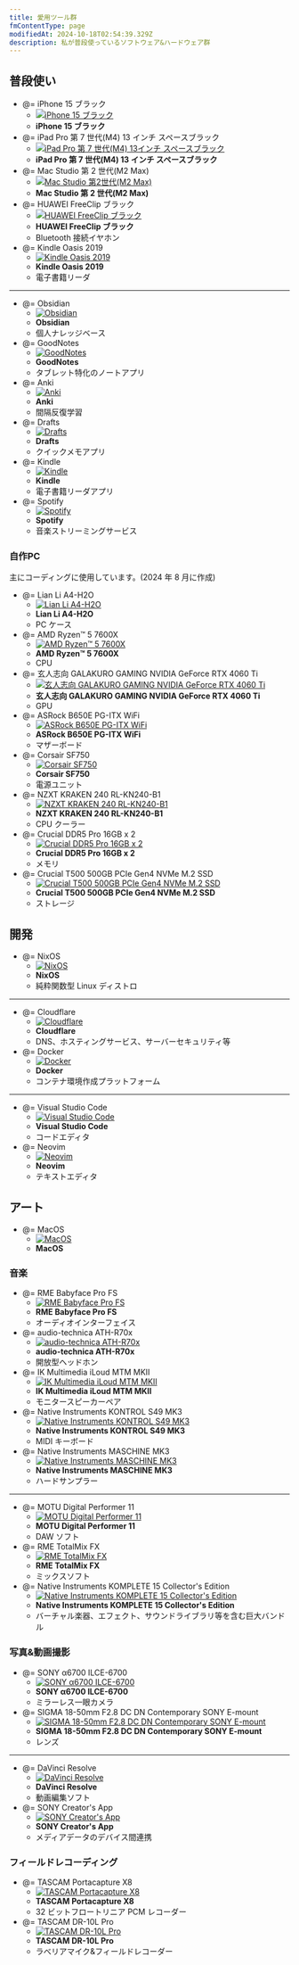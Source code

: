 ```yaml
---
title: 愛用ツール群
fmContentType: page
modifiedAt: 2024-10-18T02:54:39.329Z
description: 私が普段使っているソフトウェア&ハードウェア群
---
```


## 普段使い

- @= iPhone 15 ブラック
  - [![iPhone 15 ブラック](../../../assets/images/iphone-15-black.webp)](https://www.apple.com/jp/shop/buy-iphone/iphone-15)
  - **iPhone 15 ブラック**
- @= iPad Pro 第 7 世代(M4) 13 インチ スペースブラック
  - [![iPad Pro 第 7 世代(M4) 13インチ スペースブラック](../../../assets/images/ipad-pro-13inch-spaceblack.webp)](https://www.apple.com/jp/ipad-pro/)
  - **iPad Pro 第 7 世代(M4) 13 インチ スペースブラック**
- @= Mac Studio 第 2 世代(M2 Max)
  - [![Mac Studio 第2世代(M2 Max)](../../../assets/images/mac-studio-m2.webp)](https://www.apple.com/jp/mac-studio/)
  - **Mac Studio 第 2 世代(M2 Max)**
- @= HUAWEI FreeClip ブラック
  - [![ HUAWEI FreeClip ブラック ](../../../assets/images/huawei-freeclip.webp)](https://consumer.huawei.com/jp/audio/freeclip/)
  - **HUAWEI FreeClip ブラック**
  - Bluetooth 接続イヤホン
- @= Kindle Oasis 2019
  - [![ Kindle Oasis 2019 ](../../../assets/images/kindle-oasis-2019.avif)](https://www.amazon.co.jp/Kindle-Oasis-%E8%89%B2%E8%AA%BF%E8%AA%BF%E7%AF%80%E3%83%A9%E3%82%A4%E3%83%88%E6%90%AD%E8%BC%89-Wi-Fi-8GB-%E5%BA%83%E5%91%8A%E3%81%A4%E3%81%8D-%E9%9B%BB%E5%AD%90%E6%9B%B8%E7%B1%8D%E3%83%AA%E3%83%BC%E3%83%80%E3%83%BC/dp/B07L5GH2YP)
  - **Kindle Oasis 2019**
  - 電子書籍リーダ
---
- @= Obsidian
  - [![ Obsidian ](../../../assets/images/obsidian-icon.png)](https://obsidian.md/)
  - **Obsidian**
  - 個人ナレッジベース
- @= GoodNotes
  - [![ GoodNotes ](../../../assets/images/goodnotes-icon.webp)](https://www.goodnotes.com/)
  - **GoodNotes**
  - タブレット特化のノートアプリ
- @= Anki
  - [![ Anki ](../../../assets/images/anki-icon.webp)](https://apps.ankiweb.net/)
  - **Anki**
  - 間隔反復学習
- @= Drafts
  - [![ Drafts ](../../../assets/images/drafts-icon.webp)](https://getdrafts.com/)
  - **Drafts**
  - クイックメモアプリ
- @= Kindle
  - [![ Kindle ](../../../assets/images/kindle-icon.webp)](https://www.amazon.co.jp/gp/browse.html?node=26197586051&ref=kcp_fd_hz)
  - **Kindle**
  - 電子書籍リーダアプリ
- @= Spotify
  - [![ Spotify ](../../../assets/images/spotify-icon.png)](https://open.spotify.com/intl-ja)
  - **Spotify**
  - 音楽ストリーミングサービス

### 自作PC

主にコーディングに使用しています。(2024 年 8 月に作成)

- @= Lian Li A4-H2O
  - [![ Lian Li A4-H2O ](../../../assets/images/lian-li-a4-h2o.webp)](https://lian-li.com/ja/product/a4h2o/?cn-reloaded=1)
  - **Lian Li A4-H2O**
  - PC ケース
- @= AMD Ryzen™ 5 7600X
  - [![AMD Ryzen™ 5 7600X](../../../assets/images/amd-ryzen-5-7600x.webp)](https://www.amd.com/ja/products/processors/desktops/ryzen/7000-series/amd-ryzen-5-7600x.html)
  - **AMD Ryzen™ 5 7600X**
  - CPU
- @= 玄人志向 GALAKURO GAMING NVIDIA GeForce RTX 4060 Ti
  - [![玄人志向 GALAKURO GAMING NVIDIA GeForce RTX 4060 Ti](../../../assets/images/garakuro-geforce-rtx-4060ti.webp)](https://www.kuroutoshikou.com/product/detail/gg-rtx4060ti-e8gb-oc-df.html)
  - **玄人志向 GALAKURO GAMING NVIDIA GeForce RTX 4060 Ti**
  - GPU
- @= ASRock B650E PG-ITX WiFi
  - [![ ASRock B650E PG-ITX WiFi ](../../../assets/images/asrock-b650e-pg-itx-wifi.webp)](https://pg.asrock.com/mb/AMD/B650E%20PG-ITX%20WiFi/index.jp.asp)
  - **ASRock B650E PG-ITX WiFi**
  - マザーボード
- @= Corsair SF750
  - [![ Corsair SF750 ](../../../assets/images/corsair-sf750.avif)](https://www.corsair.com/jp/ja/p/psu/cp-9020186-jp/sf-series-sf750-750-watt-80-plus-platinum-certified-high-performance-sfx-psu-jp-cp-9020186-jp)
  - **Corsair SF750**
  - 電源ユニット
- @= NZXT KRAKEN 240 RL-KN240-B1
  - [![ NZXT KRAKEN 240 RL-KN240-B1 ](../../../assets/images/nzxt-kraken-240-black.avif)](https://nzxt.com/ja-JP/product/kraken-240?srsltid=AfmBOopWj0u4VDZ-WDFUF2_38M1i4Y2lJg-uSpQWCu26ZnBwNo-pvUx3)
  - **NZXT KRAKEN 240 RL-KN240-B1**
  - CPU クーラー
- @= Crucial DDR5 Pro 16GB x 2
  - [![ Crucial DDR5 Pro 16GB x 2](../../../assets/images/crucial-ddr5-pro.webp)](https://www.crucial.com/memory/ddr5/cp2k16g56c46u5)
  - **Crucial DDR5 Pro 16GB x 2**
  - メモリ
- @= Crucial T500 500GB PCIe Gen4 NVMe M.2 SSD
  - [![ Crucial T500 500GB PCIe Gen4 NVMe M.2 SSD](../../../assets/images/crucial-t500-ssd.webp)](https://www.crucial.jp/ssd/t500/ct500t500ssd8/)
  - **Crucial T500 500GB PCIe Gen4 NVMe M.2 SSD**
  - ストレージ

## 開発

- @= NixOS
  - [![ NixOS ](../../../assets/images/nixos-icon.webp)](https://nixos.org/)
  - **NixOS**
  - 純粋関数型 Linux ディストロ
---
- @= Cloudflare
  - [![ Cloudflare ](../../../assets/images/cloudflare-logo.webp)](https://www.cloudflare.com/ja-jp/lp/ppc/overview-x/)
  - **Cloudflare**
  - DNS、ホスティングサービス、サーバーセキュリティ等
- @= Docker
  - [![ Docker ](../../../assets/images/docker-logo-blue.webp)](https://www.docker.com/)
  - **Docker**
  - コンテナ環境作成プラットフォーム
---
- @= Visual Studio Code
  - [![ Visual Studio Code ](../../../assets/images/vscode-icon.webp)](https://code.visualstudio.com/)
  - **Visual Studio Code**
  - コードエディタ
- @= Neovim
  - [![ Neovim ](../../../assets/images/neovim-icon.webp)](https://neovim.io/)
  - **Neovim**
  - テキストエディタ

## アート

- @= MacOS
  - [![ MacOS ](../../../assets/images/macos.png)](https://www.apple.com/macos/sonoma/)
  - **MacOS**

### 音楽

- @= RME Babyface Pro FS
  - [![RME Babyface Pro FS](../../../assets/images/rme-babyface-pro-fs.webp)](https://synthax.jp/babyface-pro-fs.html)
  - **RME Babyface Pro FS**
  - オーディオインターフェイス
- @= audio-technica ATH-R70x
  - [![audio-technica ATH-R70x](../../../assets/images/audio-technica-ath-r70x.webp)](https://www.audio-technica.co.jp/product/ATH-R70x?srsltid=AfmBOorXxQEzMYddDoDzfjSaT2bvyxwxa9GGJ8_6uAUcM46nGRhKQLoV)
  - **audio-technica ATH-R70x**
  - 開放型ヘッドホン
- @= IK Multimedia iLoud MTM MKII
  - [![IK Multimedia iLoud MTM MKII](../../../assets/images/ik-multimedia-iloud-mtm-mkii.avif)](https://hookup.co.jp/products/ik-multimedia/iloud-mtm-mkii)
  - **IK Multimedia iLoud MTM MKII**
  - モニタースピーカーペア
- @= Native Instruments KONTROL S49 MK3
  - [![Native Instruments KONTROL S49 MK3](../../../assets/images/ni-kontrol-s49-mk3.avif)](https://www.native-instruments.com/jp/products/komplete/keyboards/kontrol-s49-s61-s88/?srsltid=AfmBOorn6uQIXlI_YanmNHKSwWa9FbmDOrIySmQBX-PuKlxS-4nnjPPs)
  - **Native Instruments KONTROL S49 MK3**
  - MIDI キーボード
- @= Native Instruments MASCHINE MK3
  - [![Native Instruments MASCHINE MK3](../../../assets/images/ni-maschine-mk3.webp)](https://www.native-instruments.com/jp/products/maschine/production-systems/maschine/whats-new-in-mk3/?srsltid=AfmBOoryQwBPYY3OzXm82Xx0pn7dpBM4fhF3EAXXc-VrDTiUmsHIWUnG)
  - **Native Instruments MASCHINE MK3**
  - ハードサンプラー
---
- @= MOTU Digital Performer 11
  - [![ MOTU Digital Performer 11 ](../../../assets/images/motu-digital-performer-11.webp)](https://h-resolution.com/product/digital-performer/)
  - **MOTU Digital Performer 11**
  - DAW ソフト
- @= RME TotalMix FX
  - [![ RME TotalMix FX ](../../../assets/images/totalmix-fx.webp)](https://rme-audio.de/totalmix-fx.html)
  - **RME TotalMix FX**
  - ミックスソフト
- @= Native Instruments KOMPLETE 15 Collector's Edition
  - [![Native Instruments KOMPLETE 15 Collector's Edition](../../../assets/images/ni-komplete-15-collectors-edition.avif)](https://ni-japan.jp/products/komplete-15-collectors-edition)
  - **Native Instruments KOMPLETE 15 Collector's Edition**
  - バーチャル楽器、エフェクト、サウンドライブラリ等を含む巨大バンドル

### 写真&動画撮影

- @= SONY α6700 ILCE-6700
  - [![SONY α6700 ILCE-6700](../../../assets/images/sony-ilce-6700.webp)](https://www.sony.jp/ichigan/a-universe/special_ILCE-6700/?srsltid=AfmBOopW5UyEBpbMy8T9nVbXWQqON4WNw_K3-VQRwTZAwtoeJA6sxPcU)
  - **SONY α6700 ILCE-6700**
  - ミラーレス一眼カメラ
- @= SIGMA 18-50mm F2.8 DC DN Contemporary SONY E-mount
  - [![SIGMA 18-50mm F2.8 DC DN Contemporary SONY E-mount](../../../assets/images/sigma-dc-dn-contemporary-e-mount.webp)](https://www.sigma-global.com/jp/lenses/c021_18_50_28/)
  - **SIGMA 18-50mm F2.8 DC DN Contemporary SONY E-mount**
  - レンズ
---
- @= DaVinci Resolve
  - [![ DaVinci Resolve ](../../../assets/images/davinci-resolve-icon.webp)](https://www.blackmagicdesign.com/products/davinciresolve)
  - **DaVinci Resolve**
  - 動画編集ソフト
- @= SONY Creator's App
  - [![ SONY Creator's App ](../../../assets/images/sony-creators-app-icon.webp)](https://creatorscloud.sony.net/catalog/ja-jp/creatorsapp/index.html)
  - **SONY Creator's App**
  - メディアデータのデバイス間連携

### フィールドレコーディング

- @= TASCAM Portacapture X8
  - [![TASCAM Portacapture X8](../../../assets/images/tascam-portacapture-x8.webp)](https://tascam.jp/us/product/portacapture_x8/top)
  - **TASCAM Portacapture X8**
  - 32 ビットフロートリニア PCM レコーダー
- @= TASCAM DR-10L Pro
  - [![TASCAM DR-10L Pro](../../../assets/images/tascam-dr-10l-pro.webp)](https://tascam.jp/us/product/dr-10l_pro/top)
  - **TASCAM DR-10L Pro**
  - ラべリアマイク&フィールドレコーダー
